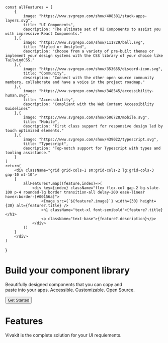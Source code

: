 
    const allFeatures = [
        {
            image: "https://www.svgrepo.com/show/408381/stack-apps-layers.svg",
            title: "UI Components",
            description: "The ultimate set of UI Components to assist you with impressive React Components."
        },{
            image: "https://www.svgrepo.com/show/111729/ball.svg",
            title: "Styled or Unstyled",
            description: "Choose from a variety of pre-built themes or implement your design systems with the CSS library of your choice like TailwindCSS."
        },{
            image: "https://www.svgrepo.com/show/353655/discord-icon.svg",
            title: "Community",
            description: "Connect with the other open source community members, collaborate and have a voice in the project roadmap."
        },{
            image: "https://www.svgrepo.com/show/348545/accessibility-human.svg",
            title: "Accessibility",
            description: "Compliant with the Web Content Accessibility Guidelines"
        },{
            image: "https://www.svgrepo.com/show/506728/mobile.svg",
            title: "Mobile",
            description: "First class support for responsive design led by touch optimized elements."
        },{
            image: "https://www.svgrepo.com/show/439022/typescript.svg",
            title: "Typescript",
            description: "Top-notch support for Typescript with types and tooling assistance."
        }
    ]
    return(
        <div className="grid grid-cols-1 sm:grid-cols-2 lg:grid-cols-3 gap-10 mt-10">
        {
            allFeatures?.map((feature,index)=>(
                <div key={index} className="flex flex-col gap-2 bg-slate-100 p-4 rounded-lg border transition-all delay-200 ease-linear hover:border-[#00156a]">
                    <Image src={`${feature?.image}`} width={30} height={30} alt={feature?.title} />
                    <h1 className="text-xl font-semibold">{feature?.title}</h1>
                    <p className="text-base">{feature?.description}</p>
                </div>
            ))
        }
        </div>
    )
}

<div className="mt-10 md:mt-20 lg:mt-30 flex flex-col items-center gap-5 text-center">
    <h1 className="text-3xl md:text-4xl lg:text-5xl font-semibold">Build your component library</h1>
    <p className="text-base">Beautifully designed components that you can copy and <br/> paste into your apps. Accessible. Customizable. Open Source.</p>
    <Button variant="solid" color="light" size="md" rounded="md"> <a href="/docs/installation">Get Started</a></Button>
</div> 

<div className="flex flex-col justify-center items-center mt-10 lg:mt-20 gap-2">
    <h1 className="text-2xl md:text-4xl">Features</h1>
    <p>Vivakit is the complete solution for your UI requiements.</p>
    <Features/>
</div>
